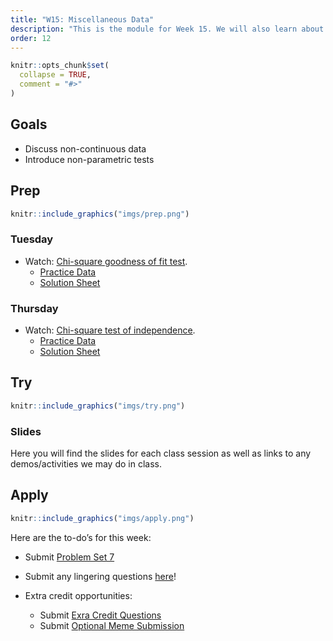 ```yaml
---
title: "W15: Miscellaneous Data"
description: "This is the module for Week 15. We will also learn about how to model data that violate assumptions or have formats that we haven't discussed yet!"
order: 12
---
```


```r
knitr::opts_chunk$set(
  collapse = TRUE,
  comment = "#>"
)
```

## Goals

- Discuss non-continuous data
- Introduce non-parametric tests

## Prep 

:::::{.card .border .border-2 .border-info}
:::: {.grid .g-0}
::: {.g-col-3}
:::: {.card-body}

```r
knitr::include_graphics("imgs/prep.png")
```

::::
:::

::: {.g-col-9}
:::: {.card-body}
### Tuesday

- Watch: <span style="color:#508AB0"><a href="https://bowdoin.instructure.com/courses/6949/modules/items/450222" target="_blank">Chi-square goodness of fit test</a></span>.
  - <span style="color:#508AB0"><a href="https://docs.google.com/spreadsheets/d/19SndxGzvJeeoelH5TepAwH-6WYuLer0YKzSzet9PFQ4/edit?usp=sharing" target="_blank">Practice Data</a></span>
  - <span style="color:#508AB0"><a href="https://docs.google.com/spreadsheets/d/11RbkHQ2EBg63-rV7Iakfj9m3MIdnagV6FUUkq6XsLlI/edit?usp=sharing" target="_blank">Solution Sheet</a></span>
  
### Thursday

- Watch: <span style="color:#508AB0"><a href="" target="_blank">Chi-square test of independence</a></span>.
  - <span style="color:#508AB0"><a href="https://docs.google.com/spreadsheets/d/1rAXjOIyRcT9DbfwRmhuwbbHZjTq_Kg78m2JMJU6N6jk/edit?usp=sharing" target="_blank">Practice Data</a></span>
  - <span style="color:#508AB0"><a href="https://docs.google.com/spreadsheets/d/1qbBsoefy-vbN0J63-MKDq-3xfE2qQ6lovgP9olyHn_g/edit?usp=sharing" target="_blank">Solution Sheet</a></span>


::::
:::
::::
:::::

## Try {.mt-5}

:::::{.card .border .border-2 .border-info}
:::: {.grid .g-0}
::: {.g-col-3}
:::: {.card-body}

```r
knitr::include_graphics("imgs/try.png")
```

::::
:::

::: {.g-col-9}
:::: {.card-body}

### Slides

Here you will find the slides for each class session as well as links to any demos/activities we may do in class.

<!-- <a class="btn btn-outline-info" href="../../slides/W15_review.pdf" role="button" target="_blank">W15: Review Slides</a> -->

::::
:::



::::
:::::

## Apply {.mt-5}

:::::{.card .border .border-2 .border-info}
:::: {.grid .g-0}
::: {.g-col-3}
:::: {.card-body}

```r
knitr::include_graphics("imgs/apply.png")
```

::::
:::

::: {.g-col-9}
:::: {.card-body}

Here are the to-do's for this week:

- Submit <span style="color:#508AB0"><a href="https://bowdoin.instructure.com/courses/6949/modules/items/430247" target="_blank">Problem Set 7</a></span>
- Submit any lingering questions <a href="https://forms.gle/pv2XV6e1Jist7SUf7" target="_blank">here</a>!

- Extra credit opportunities:
  - Submit <span style="color:#508AB0"><a href="https://bowdoin.instructure.com/courses/6949/modules/items/449143" target="_blank">Exra Credit Questions</a></span>
  - Submit <span style="color:#508AB0"><a href="https://bowdoin.instructure.com/courses/6949/modules/items/449144" target="_blank">Optional Meme Submission</a></span> 

::::
:::


::::
:::::